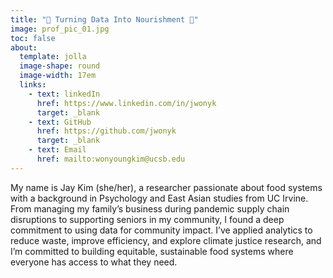 ```yaml
---
title: "🌱 Turning Data Into Nourishment 🌱"
image: prof_pic_01.jpg
toc: false
about: 
  template: jolla
  image-shape: round
  image-width: 17em
  links: 
    - text: linkedIn
      href: https://www.linkedin.com/in/jwonyk
      target: _blank
    - text: GitHub
      href: https://github.com/jwonyk
      target: _blank
    - text: Email
      href: mailto:wonyoungkim@ucsb.edu
---
```


My name is Jay Kim (she/her), a researcher passionate about food systems with a background in Psychology and East Asian studies from UC Irvine. From managing my family’s business during pandemic supply chain disruptions to supporting seniors in my community, I found a deep commitment to using data for community impact. I’ve applied analytics to reduce waste, improve efficiency, and explore climate justice research, and I’m committed to building equitable, sustainable food systems where everyone has access to what they need.